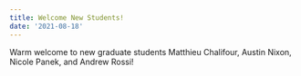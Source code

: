 ```yaml
---
title: Welcome New Students!
date: '2021-08-18'
---
```

Warm welcome to new graduate students Matthieu Chalifour, Austin Nixon, Nicole Panek, and Andrew Rossi!